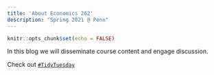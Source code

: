 ```yaml
---
title: 'About Economics 262'
description: "Spring 2021 @ Penn"
---
```


```r
knitr::opts_chunk$set(echo = FALSE)
```

In this blog we will disseminate course content and engage
  discussion. 
  
Check out [`#TidyTuesday`](https://github.com/rfordatascience/tidytuesday/blob/master/README.md)